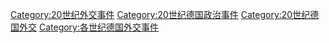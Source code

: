 [[Category:20世纪外交事件|Category:20世纪外交事件]]
[[Category:20世纪德国政治事件|Category:20世纪德国政治事件]]
[[Category:20世纪德国外交|Category:20世纪德国外交]]
[[Category:各世纪德国外交事件|Category:各世纪德国外交事件]]